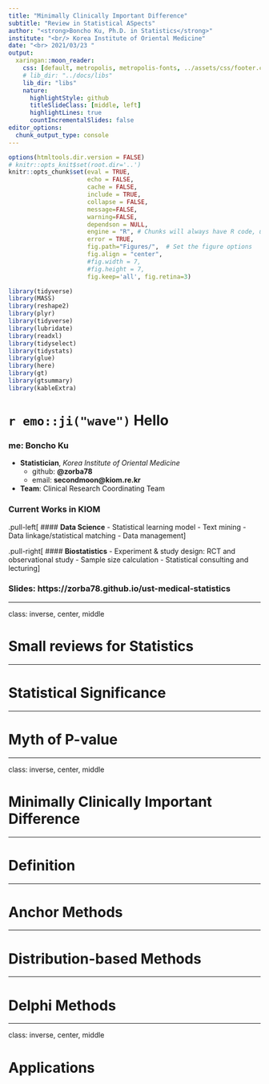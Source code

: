```yaml
---
title: "Minimally Clinically Important Difference"
subtitle: "Review in Statistical ASpects"
author: "<strong>Boncho Ku, Ph.D. in Statistics</strong>"
institute: "<br/> Korea Institute of Oriental Medicine"
date: "<br> 2021/03/23 "
output:
  xaringan::moon_reader:
    css: [default, metropolis, metropolis-fonts, ../assets/css/footer.css, ../assets/css/metropolis-ak.css]
    # lib_dir: "../docs/libs"
    lib_dir: "libs"
    nature:
      highlightStyle: github
      titleSlideClass: [middle, left]
      highlightLines: true
      countIncrementalSlides: false
editor_options: 
  chunk_output_type: console
---
```


```r
options(htmltools.dir.version = FALSE)
# knitr::opts_knit$set(root.dir='..')
knitr::opts_chunk$set(eval = TRUE, 
                      echo = FALSE, 
                      cache = FALSE,
                      include = TRUE,
                      collapse = FALSE,
                      message=FALSE,
                      warning=FALSE, 
                      dependson = NULL,
                      engine = "R", # Chunks will always have R code, unless noted
                      error = TRUE,
                      fig.path="Figures/",  # Set the figure options
                      fig.align = "center", 
                      #fig.width = 7,
                      #fig.height = 7, 
                      fig.keep='all', fig.retina=3)

```


```r
library(tidyverse)
library(MASS)
library(reshape2)
library(plyr)
library(tidyverse)
library(lubridate)
library(readxl)
library(tidyselect)
library(tidystats)
library(glue)
library(here)
library(gt)
library(gtsummary)
library(kableExtra)

```



# `r emo::ji("wave")` Hello

### me: **Boncho Ku**

- **Statistician**, _Korea Institute of Oriental Medicine_
    + github: **@zorba78**
    + email: **secondmoon@kiom.re.kr**

- **Team**: Clinical Research Coordinating Team    


### Current Works in KIOM

.pull-left[
#### **Data Science**
- Statistical learning model
- Text mining
- Data linkage/statistical matching
- Data management
]


.pull-right[
#### **Biostatistics**
- Experiment & study design: RCT and observational study 
- Sample size calculation
- Statistical consulting and lecturing
]


### Slides: **https://zorba78.github.io/ust-medical-statistics**

---

class: inverse, center, middle

# Small reviews for Statistics 


---

# Statistical Significance


---


# Myth of P-value 



---

class: inverse, center, middle

# Minimally Clinically Important Difference


---

# Definition


---

# Anchor Methods



---

# Distribution-based Methods



---

# Delphi Methods


---

class: inverse, center, middle

# Applications




